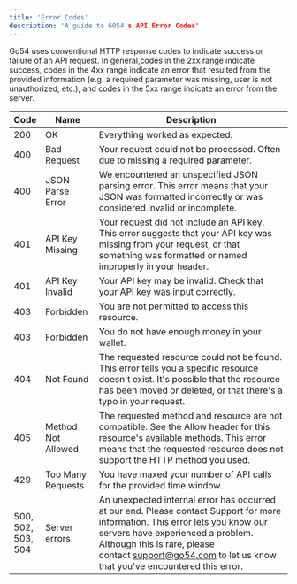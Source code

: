 ```yaml
---
title: 'Error Codes'
description: 'A guide to G054's API Error Codes'
---
```


Go54 uses conventional HTTP response codes to indicate success or failure of an API request. In general,codes in the 2xx range indicate success, codes in the 4xx range indicate an error 
that resulted from the provided information (e.g. a required parameter was missing, user is not unauthorized, etc.), 
and codes in the 5xx range indicate an error from the server.

| Code                        | Name               | Description                                                                                                                                                                                                                                                                                                                |
| --------------------------- | ------------------ | -------------------------------------------------------------------------------------------------------------------------------------------------------------------------------------------------------------------------------------------------------------------------------------------------------------------------- |
| 200                         | OK                 | Everything worked as expected.                                                                                                                                                                                                                                                                                             |
| 400                         | Bad Request        | Your request could not be processed. Often due to missing a required parameter.                                                                                                                                                                                                                                            |
| 400                         | JSON Parse Error   | We encountered an unspecified JSON parsing error. This error means that your JSON was formatted incorrectly or was considered invalid or incomplete.                                                                                                                                                                       |
| 401                         | API Key Missing    | Your request did not include an API key. This error suggests that your API key was missing from your request, or that something was formatted or named improperly in your header.                                                                                                                                          |
| 401                         | API Key Invalid    | Your API key may be invalid. Check that your API key was input correctly.                                                                                                                                                                                                                                                  |
| 403                         | Forbidden          | You are not permitted to access this resource.                                                                                                                                                                                                                                                                             |
| 403                         | Forbidden          | You do not have enough money in your wallet.                                                                                                                                                                                                                                                                               |
| 404                         | Not Found          | The requested resource could not be found. This error tells you a specific resource doesn't exist. It's possible that the resource has been moved or deleted, or that there's a typo in your request.                                                                                                                      |
| 405                         | Method Not Allowed | The requested method and resource are not compatible. See the Allow header for this resource's available methods. This error means that the requested resource does not support the HTTP method you used.                                                                                                                  |
| 429                         | Too Many Requests  | You have maxed your number of API calls for the provided time window.                                                                                                                                                                                                                                                      |
| 500,<br>502,<br>503,<br>504 | Server errors      | An unexpected internal error has occurred at our end. Please contact Support for more information. This error lets you know our servers have experienced a problem. Although this is rare, please contact [support@go54.com](mailto:support@go54.com) to let us know that you've encountered this error. |